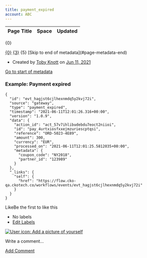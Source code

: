 ```yaml
---
title: payment_expired
account: ABC
---
```


<table class="aui"> <thead> <tr class="header"> <th class="search-result-title">Page Title</th> <th class="search-result-space">Space</th> <th class="search-result-date">Updated</th> </tr> </thead> </table> <p class="search-result-count">{0}</p> <tr class="search-result"> <td class="search-result-title"><a href="{1}" class="content-type-{2}"><span>{0}</span></a></td> <td class="search-result-space"><a class="space" href="/display/{4}/" title="{3}">{3}</a></td> <td class="search-result-date"><span class="date" title="{6}">{5}</span></td> </tr> [Skip to end of metadata](#page-metadata-end)

*   Created by [Toby Knott](    /display/~toby.knott
    ) on [Jun 11, 2021](/pages/viewpreviousversions.action?pageId=25527181 "Show changes")

[Go to start of metadata](#page-metadata-start)

### Example: Payment expired

    {
      "id": "evt_hagjst6cjlhexnmdq5y2kvj72i",
      "source": "gateway",
      "type": "payment_expired",
      "timestamp": "2021-06-11T12:01:26.316+00:00",
      "version": "1.0.9",
      "data": {
        "action_id": "act_57v7ihlibudebdu7eoct2niioi",
        "id": "pay_4urtxiosfxxejmzuriescptqsi",
        "reference": "ORD-5023-4E89",
        "amount": 300,
        "currency": "EUR",
        "processed_on": "2021-06-11T12:01:25.5812035+00:00",
        "metadata": {
          "coupon_code": "NY2018",
          "partner_id": "123989"
        }
      },
      "_links": {
        "self": {
          "href": "https://flow.cko-qa.ckotech.co/workflows/events/evt_hagjst6cjlhexnmdq5y2kvj72i"
        }
      }
    }

  

LikeBe the first to like this

*   No labels
*   [Edit Labels](# "Edit Labels (Type 'l')")

[![User icon: Add a picture of yourself](/s/en_GB/7901/abf7b35644d5a5d1d7e4b0969a83e8eb2b569fb5/_/images/icons/profilepics/add_profile_pic.svg)](/users/profile/editmyprofilepicture.action)

Write a comment…

[Add Comment](/display/x/payment_expired?showComments=true&showCommentArea=true#addcomment)